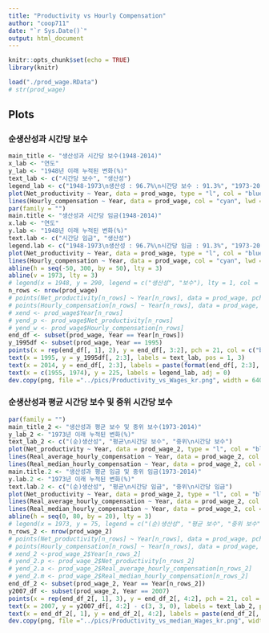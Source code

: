 ```yaml
---
title: "Productivity vs Hourly Compensation"
author: "coop711"
date: "`r Sys.Date()`"
output: html_document
---
```


```r
knitr::opts_chunk$set(echo = TRUE)
library(knitr)
```

<!--
## Data
-->

```r
load("./prod_wage.RData")
# str(prod_wage)
```

## Plots

### 순생산성과 시간당 보수

```r
main_title <- "생산성과 시간당 보수(1948-2014)"
x_lab <- "연도"
y_lab <- "1948년 이래 누적된 변화(%)"
text_lab <- c("시간당 보수", "생산성")
legend_lab <- c("1948-1973\n생산성 : 96.7%\n시간당 보수 : 91.3%", "1973-2014\n생산성 : 72.2%\n시간당 보수 : 9.2%")
plot(Net_productivity ~ Year, data = prod_wage, type = "l", col = "blue", xlab = x_lab, ylab = y_lab, main = main_title, lwd = 5, ylim = c(-50, 300), las = 1)
lines(Hourly_compensation ~ Year, data = prod_wage, col = "cyan", lwd = 5)
par(family = "")
main.title <- "생산성과 시간당 임금(1948-2014)"
x.lab <- "연도"
y.lab <- "1948년 이래 누적된 변화(%)"
text.lab <- c("시간당 임금", "생산성")
legend.lab <- c("1948-1973\n생산성 : 96.7%\n시간당 임금 : 91.3%", "1973-2014\n생산성 : 72.2%\n시간당 임금 : 9.2%")
plot(Net_productivity ~ Year, data = prod_wage, type = "l", col = "blue", xlab = x.lab, ylab = y.lab, main = main.title, lwd = 5, ylim = c(-50, 300), las = 1)
lines(Hourly_compensation ~ Year, data = prod_wage, col = "cyan", lwd = 5)
abline(h = seq(-50, 300, by = 50), lty = 3)
abline(v = 1973, lty = 3)
# legend(x = 1948, y = 290, legend = c("생산성", "보수"), lty = 1, col = c("blue", "cyan"), lwd = 3:2, bty = "n")
n_rows <- nrow(prod_wage)
# points(Net_productivity[n_rows] ~ Year[n_rows], data = prod_wage, pch = 21, col = "blue", bg = "blue", cex = 1.2)
# points(Hourly_compensation[n_rows] ~ Year[n_rows], data = prod_wage, pch = 21, col = "cyan", bg = "cyan", cex = 1.2)
# xend <- prod_wage$Year[n_rows]
# yend_p <- prod_wage$Net_productivity[n_rows]
# yend_w <- prod_wage$Hourly_compensation[n_rows]
end_df <- subset(prod_wage, Year == Year[n_rows])
y_1995df <- subset(prod_wage, Year == 1995)
points(x = rep(end_df[, 1], 2), y = end_df[, 3:2], pch = 21, col = c("blue", "cyan"), bg = c("blue", "cyan"), cex = 1.3)
text(x = 1995, y = y_1995df[, 2:3], labels = text_lab, pos = 1, 3)
text(x = 2014, y = end_df[, 2:3], labels = paste(format(end_df[, 2:3], digits = 1, nsmall = 1), "%", sep = ""), pos = 3)
text(x = c(1955, 1974), y = 225, labels = legend_lab, adj = 0)
dev.copy(png, file ="../pics/Productivity_vs_Wages_kr.png", width = 640, height = 480)
```

<P style = "page-break-before:always"/>

### 순생산성과 평균 시간당 보수 및 중위 시간당 보수

```r
par(family = "")
main_title_2 <- "생산성과 평균 보수 및 중위 보수(1973-2014)"
y_lab_2 <- "1973년 이래 누적된 변화(%)"
text_lab_2 <- c("(순)생산성", "평균\n시간당 보수", "중위\n시간당 보수")
plot(Net_productivity ~ Year, data = prod_wage_2, type = "l", col = "blue", xlab = x_lab, ylab = y_lab_2, main = main_title_2, lwd = 5, xlim = c(1973, 2018), ylim = c(-5, 80), las = 1)
lines(Real_average_hourly_compensation ~ Year, data = prod_wage_2, col = "deepskyblue", lwd = 5)
lines(Real_median_hourly_compensation ~ Year, data = prod_wage_2, col = "cyan", lwd = 5)
main.title.2 <- "생산성과 평균 임금 및 중위 임금(1973-2014)"
y.lab.2 <- "1973년 이래 누적된 변화(%)"
text.lab.2 <- c("(순)생산성", "평균\n시간당 임금", "중위\n시간당 임금")
plot(Net_productivity ~ Year, data = prod_wage_2, type = "l", col = "blue", xlab = x.lab, ylab = y.lab.2, main = main.title.2, lwd = 5, xlim = c(1973, 2018), ylim = c(-5, 80), las = 1)
lines(Real_average_hourly_compensation ~ Year, data = prod_wage_2, col = "deepskyblue", lwd = 5)
lines(Real_median_hourly_compensation ~ Year, data = prod_wage_2, col = "cyan", lwd = 5)
abline(h = seq(0, 80, by = 20), lty = 3)
# legend(x = 1973, y = 75, legend = c("(순)생산성", "평균 보수", "중위 보수"), lty = 1, col = c("blue", "deepskyblue", "cyan"), lwd = 5, bty = "n")
n_rows_2 <- nrow(prod_wage_2)
# points(Net_productivity[n_rows] ~ Year[n_rows], data = prod_wage, pch = 21, col = "blue", bg = "blue", cex = 1.2)
# points(Hourly_compensation[n_rows] ~ Year[n_rows], data = prod_wage, pch = 21, col = "cyan", bg = "cyan", cex = 1.2)
# xend_2 <-prod_wage_2$Year[n_rows_2]
# yend_2.p <- prod_wage_2$Net_productivity[n_rows_2]
# yend_2.a <- prod_wage_2$Real_average_hourly_compensation[n_rows_2]
# yend_2.m <- prod_wage_2$Real_median_hourly_compensation[n_rows_2]
end_df_2 <- subset(prod_wage_2, Year == Year[n_rows_2])
y2007_df <- subset(prod_wage_2, Year == 2007)
points(x = rep(end_df_2[, 1], 3), y = end_df_2[, 4:2], pch = 21, col = c("blue", "deepskyblue", "cyan"), bg = c("blue", "deepskyblue", "cyan"), cex = 1.3)
text(x = 2007, y = y2007_df[, 4:2] - c(3, 3, 0), labels = text_lab_2, pos = 1)
text(x = end_df_2[, 1], y = end_df_2[, 4:2], labels = paste(end_df_2[, 4:2], "%", sep = ""), pos = 4)
dev.copy(png, file ="../pics/Productivity_vs_median_Wages_kr.png", width = 640, height = 480)
```

<!--
### Save

```r
save.image("./prod_wage_add.RData")
```
-->